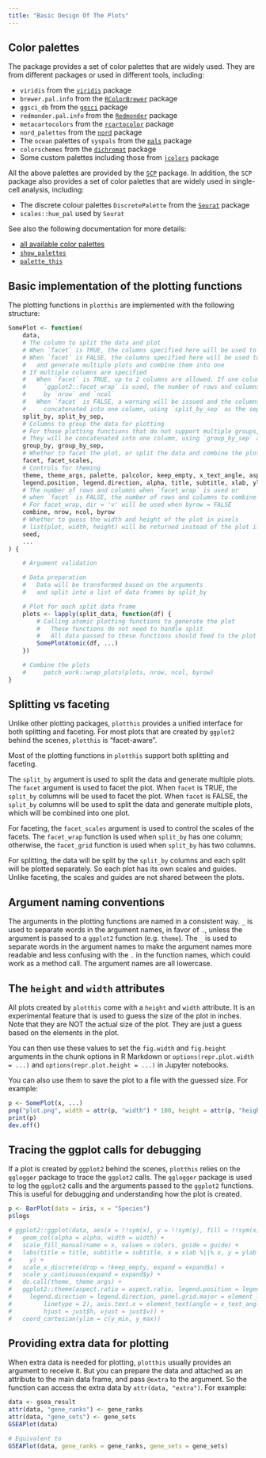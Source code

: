```yaml
---
title: "Basic Design Of The Plots"
---
```


## Color palettes
The package provides a set of color palettes that are widely used. They are from different packages or used in different tools, including:

- `viridis` from the [`viridis`][1] package
- `brewer.pal.info` from the [`RColorBrewer`][2] package
- `ggsci_db` from the [`ggsci`][3] package
- `redmonder.pal.info` from the [`Redmonder`][4] package
- `metacartocolors` from the [`rcartocolor`][5] package
- `nord_palettes` from the [`nord`][6] package
- The `ocean` palettes of `syspals` from the [`pals`][7] package
- `colorschemes` from the [`dichromat`][8] package
- Some custom palettes including those from [`jcolors`][9] package

All the above palettes are provided by the [`SCP`][10] package. In addition, the `SCP` package also provides a set of color palettes that are widely used in single-cell analysis, including:

- The discrete colour palettes `DiscretePalette` from the [`Seurat`][11] package
- `scales::hue_pal` used by `Seurat`

[1]: https://cran.r-project.org/package=viridis
[2]: https://cran.r-project.org/package=RColorBrewer
[3]: https://cran.r-project.org/package=ggsci
[4]: https://cran.r-project.org/package=Redmonder
[5]: https://cran.r-project.org/package=rcartocolor
[6]: https://cran.r-project.org/package=nord
[7]: https://cran.r-project.org/package=pals
[8]: https://cran.r-project.org/package=dichromat
[9]: https://cran.r-project.org/package=jcolors
[10]: https://zhanghao-njmu.github.io/SCP/index.html
[11]: https://cran.r-project.org/package=Seurat

See also the following documentation for more details:

- [all available color palettes](../all-palettes.html)
- [`show_palettes`](../reference/show_palettes.html)
- [`palette_this`](../reference/palette_this.html)

## Basic implementation of the plotting functions

The plotting functions in `plotthis` are implemented with the following structure:

```r
SomePlot <- function(
    data,
    # The column to split the data and plot
    # When `facet` is TRUE, the columns specified here will be used to facet the plot
    # When `facet` is FALSE, the columns specified here will be used to split the data
    #   and generate multiple plots and combine them into one
    # If multiple columns are specified
    #   When `facet` is TRUE, up to 2 columns are allowed. If one column,
    #     `ggplot2::facet_wrap` is used, the number of rows and columns is determined
    #     by `nrow` and `ncol`
    #   When `facet` is FALSE, a warning will be issued and the columns will be
    #     concatenated into one column, using `split_by_sep` as the separator
    split_by, split_by_sep,
    # Columns to group the data for plotting
    # For those plotting functions that do not support multiple groups,
    # They will be concatenated into one column, using `group_by_sep` as the separator
    group_by, group_by_sep,
    # Whether to facet the plot, or split the data and combine the plots
    facet, facet_scales,
    # Controls for theming
    theme, theme_args, palette, palcolor, keep_empty, x_text_angle, aspect.ratio,
    legend.position, legend.direction, alpha, title, subtitle, xlab, ylab,
    # The number of rows and columns when `facet_wrap` is used or
    # when `facet` is FALSE, the number of rows and columns to combine the plots
    # For facet_wrap, dir = 'v' will be used when byrow = FALSE
    combine, nrow, ncol, byrow
    # Whether to guess the width and height of the plot in pixels
    # list(plot, width, height) will be returned instead of the plot if TRUE
    seed,
    ...
) {

    # Argument validation

    # Data preparation
    #   Data will be transformed based on the arguments
    #   and split into a list of data frames by split_by

    # Plot for each split data frame
    plots <- lapply(split_data, function(df) {
        # Calling atomic plotting functions to generate the plot
        #   These functions do not need to handle split
        #   All data passed to these functions should feed to the plot
        SomePlotAtomic(df, ...)
    })

    # Combine the plots
    #     patch_work::wrap_plots(plots, nrow, ncol, byrow)
}
```

## Splitting vs faceting

Unlike other plotting packages, `plotthis` provides a unified interface for both splitting and faceting. For most plots that are created by `ggplot2` behind the scenes, `plotthis` is "facet-aware".

Most of the plotting functions in `plotthis` support both splitting and faceting.

The `split_by` argument is used to split the data and generate multiple plots. The `facet` argument is used to facet the plot. When `facet` is TRUE, the `split_by` columns will be used to facet the plot. When `facet` is FALSE, the `split_by` columns will be used to split the data and generate multiple plots, which will be combined into one plot.

For faceting, the `facet_scales` argument is used to control the scales of the facets. The `facet_wrap` function is used when `split_by` has one column; otherwise, the `facet_grid` function is used when `split_by` has two columns.

For splitting, the data will be split by the `split_by` columns and each split will be plotted separately. So each plot has its own scales and guides. Unlike faceting, the scales and guides are not shared between the plots.

## Argument naming conventions

The arguments in the plotting functions are named in a consistent way. `_` is used to separate words in the argument names, in favor of `.`, unless the argument is passed to a `ggplot2` function (e.g. `theme`). The `_` is used to separate words in the argument names to make the argument names more readable and less confusing with the `.` in the function names, which could work as a method call. The argument names are all lowercase.

## The `height` and `width` attributes

All plots created by `plotthis` come with a `height` and `width` attribute. It is an experimental feature that is used to guess the size of the plot in inches. Note that they are NOT the actual size of the plot. They are just a guess based on the elements in the plot.

You can then use these values to set the `fig.width` and `fig.height` arguments in the chunk options in R Markdown or `options(repr.plot.width = ...)` and `options(repr.plot.height = ...)` in Jupyter notebooks.

You can also use them to save the plot to a file with the guessed size. For example:

```r
p <- SomePlot(x, ...)
png("plot.png", width = attr(p, "width") * 100, height = attr(p, "height") * 100, res = 100)
print(p)
dev.off()
```

## Tracing the ggplot calls for debugging

If a plot is created by `ggplot2` behind the scenes, `plotthis` relies on the `gglogger` package to trace the `ggplot2` calls. The `gglogger` package is used to log the `ggplot2` calls and the arguments passed to the `ggplot2` functions. This is useful for debugging and understanding how the plot is created.

```r
p <- BarPlot(data = iris, x = "Species")
p$logs

# ggplot2::ggplot(data, aes(x = !!sym(x), y = !!sym(y), fill = !!sym(x))) +
#   geom_col(alpha = alpha, width = width) +
#   scale_fill_manual(name = x, values = colors, guide = guide) +
#   labs(title = title, subtitle = subtitle, x = xlab %||% x, y = ylab %||%
#     y) +
#   scale_x_discrete(drop = !keep_empty, expand = expand$x) +
#   scale_y_continuous(expand = expand$y) +
#   do.call(theme, theme_args) +
#   ggplot2::theme(aspect.ratio = aspect.ratio, legend.position = legend.position,
#     legend.direction = legend.direction, panel.grid.major = element_line(colour = "grey80",
#         linetype = 2), axis.text.x = element_text(angle = x_text_angle,
#         hjust = just$h, vjust = just$v)) +
#   coord_cartesian(ylim = c(y_min, y_max))
```

## Providing extra data for plotting

When extra data is needed for plotting, `plotthis` usually provides an argument to receive it. But you can prepare the data and attached as an attribute to the main data frame, and pass `@extra` to the argument. So the function can access the extra data by `attr(data, "extra")`. For example:

```r
data <- gsea_result
attr(data, "gene_ranks") <- gene_ranks
attr(data, "gene_sets") <- gene_sets
GSEAPlot(data)

# Equivalent to
GSEAPlot(data, gene_ranks = gene_ranks, gene_sets = gene_sets)
```
